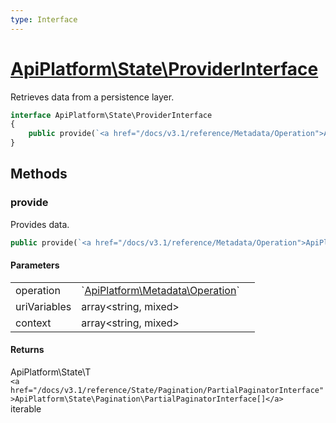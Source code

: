 ```yaml
---
type: Interface
---
```


# [ApiPlatform\State\ProviderInterface](/docs/v3.1/reference/State/ProviderInterface)

Retrieves data from a persistence layer.



```php
interface ApiPlatform\State\ProviderInterface
{
    public provide(`<a href="/docs/v3.1/reference/Metadata/Operation">ApiPlatform\Metadata\Operation</a>` $operation, array<string, mixed> $uriVariables, array<string, mixed> $context): ApiPlatform\State\T|`<a href="/docs/v3.1/reference/State/Pagination/PartialPaginatorInterface">ApiPlatform\State\Pagination\PartialPaginatorInterface[]</a>`|iterable
}
```
## Methods

### provide

Provides data.

```php
public provide(`<a href="/docs/v3.1/reference/Metadata/Operation">ApiPlatform\Metadata\Operation</a>` $operation, array<string, mixed> $uriVariables, array<string, mixed> $context): ApiPlatform\State\T|`<a href="/docs/v3.1/reference/State/Pagination/PartialPaginatorInterface">ApiPlatform\State\Pagination\PartialPaginatorInterface[]</a>`|iterable
```

#### Parameters

<table><tbody>
<tr><td>operation</td><td>`<a href="/docs/v3.1/reference/Metadata/Operation">ApiPlatform\Metadata\Operation</a>`</td><td></td></tr><tr><td>uriVariables</td><td>array&lt;string, mixed&gt;</td><td></td></tr><tr><td>context</td><td>array&lt;string, mixed&gt;</td><td></td></tr>
</tbody>
</table>

#### Returns

ApiPlatform\State\T<br />`<a href="/docs/v3.1/reference/State/Pagination/PartialPaginatorInterface">ApiPlatform\State\Pagination\PartialPaginatorInterface[]</a>`<br />iterable
